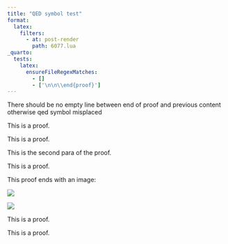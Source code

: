 ```yaml
---
title: "QED symbol test"
format: 
  latex:
    filters:
      - at: post-render
        path: 6077.lua
_quarto:
  tests: 
    latex:
      ensureFileRegexMatches:
        - []
        - ['\n\n\\end{proof}'] 
---
```


There should be no empty line between end of proof and previous content otherwise qed symbol misplaced

:::{.proof}
This is a proof.
:::

:::{.proof}
This is a proof.

This is the second para of the proof.
:::

:::{.proof}
This is a proof.

This proof ends with an image:

![](./mark.jpg)
:::

:::{.proof}
![](./mark.jpg)

This is a proof.

```{=latex}
This proof ends with a raw latex block.
```
:::

:::{.proof}
```{=latex}
This proof begins with a raw latex block.
```

This is a proof.
:::

